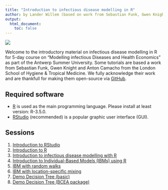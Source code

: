 ```yaml
---
title: "Introduction to infectious disease modelling in R"
author: by Lander Willem (based on work from Sebastian Funk, Gwen Knight and Anton Camacho)
output:
  html_document:
    toc: false  
---
```


![](ext_fig/simid_course_logo_combine.jpg)

Welcome to the introductory material on infectious disease modelling in R for 5-day course on "Modelling infectious Diseases and Health Economics" as part of the Antwerp Summer University. Some tutorials are based a work from Sebastian Funk, Gwen Knight and Anton Camacho from the London School of Hygiene & Tropical Medicine. We fully acknowledge their work and are thankfull for making them open-source via [GitHub](https://github.com/sbfnk/modelling).

## Required software
* [R](http://cran.r-project.org) is used as the main programming language. Please install at least version: R-3.5.0.
* [RStudio](http://www.rstudio.com/products/rstudio/download/) (recommended) is a popular graphic user interface (GUI).

## Sessions

1. [Introduction to RStudio](intro_to_RStudio.html)
2. [Introduction to R](intro_to_r.html)
3. [Introduction to infectious disease modelling with R](intro_to_SIR.html)
4. [Introduction to Individual-Based Models (IBMs) using R](intro_to_IBM_coding.html)
5. [IBM with random walks](intro_to_IBM_walk.html)
6. [IBM with location-specific mixing](intro_to_IBM_location.html)
<!--2. [Stochastic models](code_sto_model.html)-->
<!-- 3. [Using the fitR package](using_fitR.html) -->
<!-- 4. [Sampling from the posterior distribution using MCMC](mcmc.html) -->
7. [Demo Decision Tree (basic)](HTA_flu_basic.html)
8. [Demo Decision Tree (BCEA package)](HTA_flu_CEAresults.html)

<!-- ## Lecture Slides -->

<!-- * [An introduction to infectious disease modelling and its applications](intro_modelling_chennai.pdf) -->
<!-- * [Introduction to stochastic modelling](intro_sto_modelling.pdf) -->
<!-- * [Why do we model infectious diseases? Policy and practicalities](interventions.pdf) -->
<!-- * [Model fitting and inference for infectious disease dynamics](intro_inference_chennai_slides.pdf) -->

